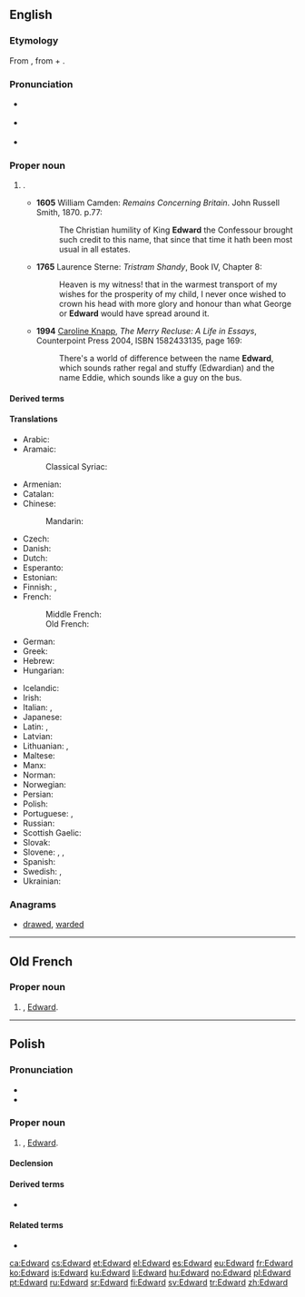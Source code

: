==English==
{{wikipedia}}

===Etymology===
From {{etyl|ang|en}} {{m|ang|Ēadweard}}, from {{m|ang|eād||rich}} + {{term|weard||guard|lang=ang}}.

===Pronunciation===
* {{a|RP}} {{IPA|/ˈɛdwəd/|lang=en}}
* {{a|US}} {{IPA|/ˈɛdwɚd/|lang=en}}
* {{hyphenation|Ed|ward|lang=en}}

===Proper noun===
{{en-proper noun}}

# {{given name|male|from=Old English}}.
#* '''1605''' William Camden: ''Remains Concerning Britain''. John Russell Smith, 1870. p.77:
#*: The Christian humility of King '''Edward''' the Confessour brought such credit to this name, that since that time it hath been most usual in all estates.
#* '''1765''' Laurence Sterne: ''Tristram Shandy'', Book IV, Chapter 8:
#*: Heaven is my witness! that in the warmest transport of my wishes for the prosperity of my child, I never once wished to crown his head with more glory and honour than what George or '''Edward''' would have spread around it.
#* '''1994''' [[w:Caroline Knapp|Caroline Knapp]], ''The Merry Recluse: A Life in Essays'', Counterpoint Press 2004, ISBN 1582433135, page 169:
#*: There's a world of difference between the name '''Edward''', which sounds rather regal and stuffy (Edwardian) and the name Eddie, which sounds like a guy on the bus.

====Derived terms====
{{der3|[[Ed]]
|[[Eddie]]
|[[Eddy]]
|[[Ned]]
|[[Ted]]
|[[Teddie]]
|[[Teddy]]}}

====Translations====
{{trans-top|male given name}}
* Arabic: {{t|ar|إِدْوَارْد|m}}
* Aramaic:
*: Classical Syriac: {{t|syc|ܐܕܘܪܕ|m|tr=ʔedwa:rd|sc=Syrc}}
* Armenian: {{t|hy|Էդվարդ}}
* Catalan: {{t|ca|Eduard}}
* Chinese:
*: Mandarin: {{t+check|cmn|愛德華|tr=Aidéhuá}}
* Czech: {{t|cs|Edvard|m}}
* Danish: {{t|da|Edvard}}
* Dutch: {{t|nl|Edward}}
* Esperanto: {{t|eo|Eduardo}}
* Estonian: {{t|et|Eduard}}
* Finnish: {{t+|fi|Edvard}}, {{t+|fi|Eetu}}
* French: {{t+|fr|Édouard}}
*: Middle French: {{t|frm|Edouard}}
*: Old French: {{t|fro|Edward}}
* German: {{t+|de|Eduard}}
* Greek: {{t+|el|Εδουάρδος|m}}
* Hebrew: {{t|he|אדוארד|m|tr=edvard|sc=Hebr}}
* Hungarian: {{t|hu|Edvárd}}
{{trans-mid}}
* Icelandic: {{t+|is|Eðvarð}}
* Irish: {{t|ga|Éadbhard}}
* Italian: {{t+|it|Edoardo}}, {{t+|it|Eduardo}}
* Japanese: {{t|ja|エドワード|tr=Edowādo}}
* Latin: {{t|la|Eduardus}}, {{t|la|Edwardus|m}}
* Latvian: {{t|lv|Eduards}}
* Lithuanian: {{t+|lt|Eduardas}}, {{t+|lt|Edvardas}}
* Maltese: {{t|mt|Dwardu}}
* Manx: {{t|gv|Edard}}
* Norman: {{t|nrf|Êdouard|m}}
* Norwegian: {{t+|no|Edvard}}
* Persian: {{t|fa|ادوارد|tr=Edvârd|sc=fa-Arab}}
* Polish: {{t+|pl|Edward|m}}
* Portuguese: {{t+|pt|Eduardo}}, {{t|pt|Duarte}}
* Russian: {{t+|ru|Эдуард|tr=Èdouard|sc=Cyrl}}
* Scottish Gaelic: {{t|gd|Eideard}}
* Slovak: {{t|sk|Eduard}}
* Slovene: {{t|sl|Édvard|m}}, {{t|sl|Édi|m}}, {{t|sl|Édo|m}}
* Spanish: {{t+|es|Eduardo}}
* Swedish: {{t+|sv|Edvard}}, {{t+|sv|Edward}}
* Ukrainian: {{t|uk|Едуард|tr=Edouard|sc=Cyrl}}
{{trans-bottom}}

===Anagrams===
* [[drawed#English|drawed]], [[warded#English|warded]]

----

==Old French==

===Proper noun===
{{fro-proper noun|m}}

# {{given name|male|lang=fro}}, [[#English|Edward]].

----

==Polish==

===Pronunciation===
* {{IPA|/ˈɛd̪vart̪/|lang=pl}}
* {{audio|Pl-Edward.ogg|Audio|lang=pl}}

===Proper noun===
{{head|pl|proper noun|g=m}}

# {{given name|male|lang=pl}}, [[#English|Edward]].

====Declension====
{{pl-decl-noun
|Edward|Edwardowie
|Edwarda|Edwardów
|Edwardowi|Edwardom
|Edwarda|Edwardów
|Edwardem|Edwardami
|Edwardzie|Edwardach
|Edwardzie|Edwardowie
}}

====Derived terms====
* {{l|pl|Edek}}

====Related terms====
* {{l|pl|Edwarda|g=f}}

[[ca:Edward]]
[[cs:Edward]]
[[et:Edward]]
[[el:Edward]]
[[es:Edward]]
[[eu:Edward]]
[[fr:Edward]]
[[ko:Edward]]
[[is:Edward]]
[[ku:Edward]]
[[li:Edward]]
[[hu:Edward]]
[[no:Edward]]
[[pl:Edward]]
[[pt:Edward]]
[[ru:Edward]]
[[sr:Edward]]
[[fi:Edward]]
[[sv:Edward]]
[[tr:Edward]]
[[zh:Edward]]